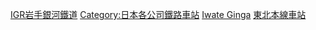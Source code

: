 [[Category:IGR岩手銀河鐵道|]]
[[Category:日本各公司鐵路車站|Category:日本各公司鐵路車站]]
[[Category:日本各路線鐵路車站|Iwate Ginga]]
[[Category:東北本線車站|]]
{{DEFAULTSORT:IGR Iwate Galaxy}}